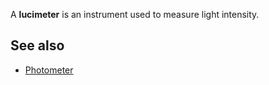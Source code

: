 {{dated transwiki|month = November|day = 7|year = 2007|time = 16:22|Wiktionary|{{{2|}}}}}
{{Orphan|date=November 2007}}
{{TWCleanup}}

A '''lucimeter''' is an instrument used to measure light intensity.

== See also ==
*[[Photometer]]


{{vocab-stub}}